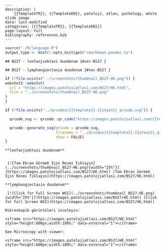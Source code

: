

```comment
---
description: |
    {{TemplateTR}}, {{TemplateEN}}, patoloji, atlas, pathology, whole slide image
date: last-modified
categories: [{{TemplateTR}}, {{TemplateEN}}]
page-layout: full
bibliography: references.bib
---
```





```r
source("./R/language.R")
output_type <- knitr::opts_knit$get("rmarkdown.pandoc.to")
```


```asis
## BS27 - lenfanjiektazi duodenum {#sec-BS27 }
```


```asis
## BS27 - lymphangiectasia duodenum {#sec-BS27 }
```






```r
if (!file.exists("../screenshots/thumbnail_BS27-HE.png")) {
webshot2::webshot(
  url = "https://images.patolojiatlasi.com/BS27/HE.html",
  file = "../screenshots/thumbnail_BS27-HE.png"
)
}
```




```r
if (!file.exists("../qrcodes/{{template}}-{{stain}}_qrcode.svg")) {

  qrcode_svg <- qrcode::qr_code("https://images.patolojiatlasi.com/{{template}}/{{stain}}.html")

  qrcode::generate_svg(qrcode = qrcode_svg,
                       filename = "../qrcodes/{{template}}-{{stain}}_qrcode.svg",
                       show = FALSE)
}
```




 















 






:::: {.content-hidden when-format="pdf"}





::::





:::: {.content-visible when-format="pdf"}






::::




:::: {.content-hidden when-format="pdf"}





::::





:::: {.content-visible when-format="pdf"}






::::














```asis

**lenfanjiektazi duodenum**


 [![Tam Ekran Görmek İçin Resmi Tıklayın](../screenshots/thumbnail_BS27-HE.png){width="25%"}](https://images.patolojiatlasi.com/BS27/HE.html) [Tam Ekran Görmek İçin Resmi Tıklayın](https://images.patolojiatlasi.com/BS27/HE.html)
```

```asis

**lymphangiectasia duodenum**

 [![Click for Full Screen WSI](../screenshots/thumbnail_BS27-HE.png){width="25%"}](https://images.patolojiatlasi.com/BS27/HE.html) [Click for Full Screen WSI](https://images.patolojiatlasi.com/BS27/HE.html)

```









 






:::: {.content-hidden when-format="pdf"}





::::





:::: {.content-visible when-format="pdf"}






::::




:::: {.content-hidden when-format="pdf"}





::::





:::: {.content-visible when-format="pdf"}






::::
























```asis
Mikroskopik görüntüleri inceleyin:

<iframe src="https://images.patolojiatlasi.com/BS27/HE.html" style="height:600px;width:100%;" data-external="1"></iframe>

```





```asis

See Microscopy with viewer:

<iframe src="https://images.patolojiatlasi.com/BS27/HE.html" style="height:600px;width:100%;" data-external="1"></iframe>

```



















